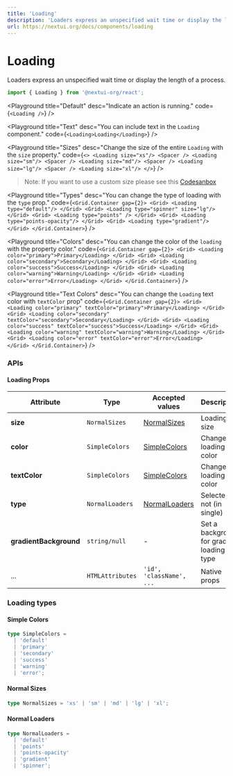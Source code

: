 ```yaml
---
title: 'Loading'
description: 'Loaders express an unspecified wait time or display the length of a process.'
url: https://nextui.org/docs/components/loading
---
```


# Loading

Loaders express an unspecified wait time or display the length of a process.

```jsx
import { Loading } from '@nextui-org/react';
```

<CarbonAd />

<Spacer y={2} />

<Playground
  title="Default"
  desc="Indicate an action is running."
  code={`
  <Loading />
`}
/>

<Playground
  title="Text"
  desc="You can include text in the `Loading` component."
  code={`
  <Loading>Loading</Loading>
`}
/>

<Playground
  title="Sizes"
  desc="Change the size of the entire `Loading` with the `size` property."
  code={`
<>
  <Loading size="xs"/>
  <Spacer />
  <Loading size="sm"/>
  <Spacer />
  <Loading size="md"/>
  <Spacer />
  <Loading size="lg"/>
  <Spacer />
  <Loading size="xl"/>
</>
`}
/>

> Note: If you want to use a custom size please see this [Codesanbox](https://codesandbox.io/s/great-montalcini-cyj39?file=/src/App.js)

<Playground
  title="Types"
  desc="You can change the type of loading with the `type` prop."
  code={`
  <Grid.Container gap={2}>
    <Grid>
      <Loading type="default"/>
    </Grid>
    <Grid>
      <Loading type="spinner" size="lg"/>
    </Grid>
    <Grid>
      <Loading type="points" />
    </Grid>
    <Grid>
      <Loading type="points-opacity"/>
    </Grid>
    <Grid>
      <Loading type="gradient"/>
    </Grid>
  </Grid.Container>
`}
/>

<Playground
  title="Colors"
  desc="You can change the color of the `loading` with the property color."
  code={`
<Grid.Container gap={2}>
  <Grid>
    <Loading color="primary">Primary</Loading>
  </Grid>
  <Grid>
    <Loading color="secondary">Secondary</Loading>
  </Grid>
  <Grid>
    <Loading color="success">Success</Loading>
  </Grid>
  <Grid>
    <Loading color="warning">Warning</Loading>
  </Grid>
  <Grid>
    <Loading color="error">Error</Loading>
  </Grid>
</Grid.Container>
`}
/>

<Playground
  title="Text Colors"
  desc="You can change the `Loading` text color with `textColor` prop"
  code={`
<Grid.Container gap={2}>
  <Grid>
    <Loading color="primary" textColor="primary">Primary</Loading>
  </Grid>
  <Grid>
    <Loading color="secondary" textColor="secondary">Secondary</Loading>
  </Grid>
  <Grid>
    <Loading color="success" textColor="success">Success</Loading>
  </Grid>
  <Grid>
    <Loading color="warning" textColor="warning">Warning</Loading>
  </Grid>
  <Grid>
    <Loading color="error" textColor="error">Error</Loading>
  </Grid>
</Grid.Container>
`}
/>

<Spacer y={3} />

### APIs

<Spacer y={2} />

#### Loading Props

| Attribute              | Type             | Accepted values                  | Description                                | Default   |
| ---------------------- | ---------------- | -------------------------------- | ------------------------------------------ | --------- |
| **size**               | `NormalSizes`    | [NormalSizes](#normal-sizes)     | Loading size                               | `medium`  |
| **color**              | `SimpleColors`   | [SimpleColors](#simple-colors)   | Change loading color                       | `primary` |
| **textColor**          | `SimpleColors`   | [SimpleColors](#simple-colors)   | Change loading text color                  | `default` |
| **type**               | `NormalLoaders`  | [NormalLoaders](#normal-loaders) | Selected or not (in single)                | `default` |
| **gradientBackground** | `string/null`    | -                                | Set a background for gradient loading type | -         |
| ...                    | `HTMLAttributes` | `'id', 'className', ...`         | Native props                               | -         |

<Spacer y={2} />

### Loading types

<Spacer y={1} />

#### Simple Colors

```ts
type SimpleColors =
  | 'default'
  | 'primary'
  | 'secondary'
  | 'success'
  | 'warning'
  | 'error';
```

#### Normal Sizes

```ts
type NormalSizes = 'xs' | 'sm' | 'md' | 'lg' | 'xl';
```

#### Normal Loaders

```ts
type NormalLoaders =
  | 'default'
  | 'points'
  | 'points-opacity'
  | 'gradient'
  | 'spinner';
```
